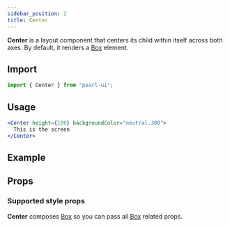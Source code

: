 ```yaml
---
sidebar_position: 2
title: Center
---
```


**Center** is a layout component that centers its child within itself across both axes. By default, it renders a [Box](./box) element.

## Import

```jsx
import { Center } from "pearl-ui";
```

## Usage

```jsx
<Center height={100} backgroundColor="neutral.300">
  This is the screen
</Center>
```

## Example



<Snack snackId="@agrawal-rohit/center" />

## Props

### Supported style props

**Center** composes [Box](./Box) so you can pass all [Box](./Box) related props.
